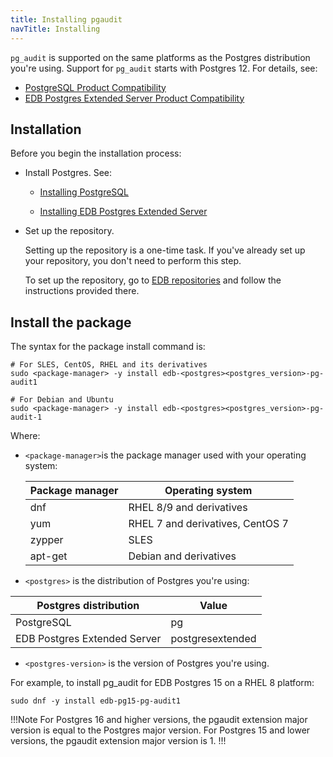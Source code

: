 ```yaml
---
title: Installing pgaudit 
navTitle: Installing
---
```


`pg_audit` is supported on the same platforms as the Postgres distribution you're using. Support for `pg_audit` starts with Postgres 12. For details, see:

- [PostgreSQL Product Compatibility](https://www.enterprisedb.com/resources/platform-compatibility#pg)
- [EDB Postgres Extended Server Product Compatibility](https://www.enterprisedb.com/resources/platform-compatibility#epas_extended)

## Installation

Before you begin the installation process:

- Install Postgres. See: 

  - [Installing PostgreSQL](https://www.postgresql.org/download/) 

  - [Installing EDB Postgres Extended Server](/pge/latest/installing/)

- Set up the repository.

  Setting up the repository is a one-time task. If you've already set up your repository, you don't need to perform this step.

  To set up the repository, go to [EDB repositories](https://www.enterprisedb.com/repos-downloads) and follow the instructions provided there.

## Install the package

The syntax for the package install command is:

```shell
# For SLES, CentOS, RHEL and its derivatives
sudo <package-manager> -y install edb-<postgres><postgres_version>-pg-audit1

# For Debian and Ubuntu
sudo <package-manager> -y install edb-<postgres><postgres_version>-pg-audit-1
```

Where: 
- `<package-manager>`is the package manager used with your operating system:

  | Package manager |             Operating system     |
  | --------------- | -------------------------------- |
  | dnf             | RHEL 8/9 and derivatives         |
  | yum             | RHEL 7 and derivatives, CentOS 7 |
  | zypper          | SLES                             |
  | apt-get         | Debian and derivatives           |

- `<postgres>` is the distribution of Postgres you're using:

 |    Postgres distribution     |   Value    |
 | ---------------------------- | ---------- |
 | PostgreSQL                   | pg         |
 | EDB Postgres Extended Server | postgresextended |

- `<postgres-version>` is the version of Postgres you're using.

For example, to install pg_audit for EDB Postgres 15 on a RHEL 8 platform:

```shell
sudo dnf -y install edb-pg15-pg-audit1
```
!!!Note
For Postgres 16 and higher versions, the pgaudit extension major version is equal to the Postgres major version.
For Postgres 15 and lower versions, the pgaudit extension major version is 1.
!!!





